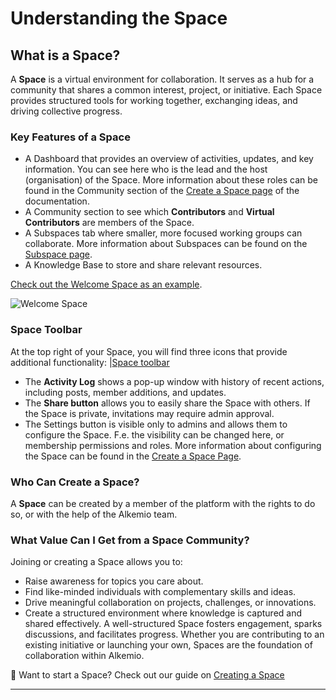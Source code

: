 
# Understanding the Space

## What is a Space?

A **Space** is a virtual environment for collaboration. It serves as a hub for a community that shares a common interest, project, or initiative. Each Space provides structured tools for working together, exchanging ideas, and driving collective progress. 

### Key Features of a Space

- A Dashboard that provides an overview of activities, updates, and key information. You can see here who is the lead and the host (organisation) of the Space. More information about these roles can be found in the Community section of the [Create a Space page](/getting-started/create-space) of the documentation.
- A Community section to see which **Contributors** and **Virtual Contributors** are members of the Space.
- A Subspaces tab where smaller, more focused working groups can collaborate. More information about Subspaces can be found on the [Subspace page](/subspace).
- A Knowledge Base to store and share relevant resources.

[Check out the Welcome Space as an example](https://alkem.io/welcome-space/dashboard).

![Welcome Space](/welcome-space.png)

### Space Toolbar

At the top right of your Space, you will find three icons that provide additional functionality:
|[Space toolbar](/toolbar.png)
- The **Activity Log** shows a pop-up window with history of recent actions, including posts, member additions, and updates.
- The **Share button** allows you to easily share the Space with others. If the Space is private, invitations may require admin approval.
- The Settings button is visible only to admins and allows them to configure the Space. F.e. the visibility can be changed here, or membership permissions and roles. More information about configuring the Space can be found in the [Create a Space Page](/getting-started/create-space).

### Who Can Create a Space?

A **Space** can be created by a member of the platform with the rights to do so, or with the help of the Alkemio team. 

### What Value Can I Get from a Space Community?

Joining or creating a Space allows you to:

- Raise awareness for topics you care about.
- Find like-minded individuals with complementary skills and ideas.
- Drive meaningful collaboration on projects, challenges, or innovations.
- Create a structured environment where knowledge is captured and shared effectively.
A well-structured Space fosters engagement, sparks discussions, and facilitates progress. Whether you are contributing to an existing initiative or launching your own, Spaces are the foundation of collaboration within Alkemio.

🔗 Want to start a Space? Check out our guide on [Creating a Space](/getting-started/create-space)

---